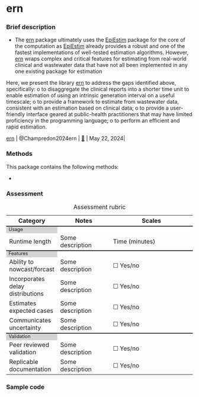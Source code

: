 # ern {#sec-top .unnumbered}

### Brief description

- The [ern](package_ern.qmd) package ultimately uses the [EpiEstim](package_EpiEstim.qmd) package for the core of the   computation as [EpiEstim](package_EpiEstim.qmd) already provides a robust and one of the fastest implementations of well-tested   estimation algorithms. However, [ern](package_ern.qmd) wraps complex and critical features for estimating   from real-world clinical and wastewater data that have not all been implemented in any one existing   package for   estimation

Here, we present the  library [ern](package_ern.qmd) to address the gaps identified above, specifically:
o	to disaggregate the clinical reports into a shorter time unit to enable estimation of  using an intrinsic generation interval on a useful timescale;
o	to provide a framework to estimate  from wastewater data, consistent with an estimation based on clinical data;
o	to provide a user-friendly interface geared at public-health practitioners that may have limited proficiency in the  programming language;
o	to perform an efficient and rapid  estimation.



| [ern](package_ern.qmd#sec-top) | @Champredon2024ern | [🔗](https://github.com/phac-nml-phrsd/ern) | May 22, 2024|

### Methods

This package contains the following methods:

- 

### Assessment

```{=html}
<table>
    <caption>Assessment rubric</caption>
    <!---HEADING --->
    <tr style="border-top: none;">
      <th style="font-weight: bold; width: 20%">Category</th>
      <th style="font-weight: bold; width: 30%">Notes</th>
      <th style="font-weight: bold; width: 50%">Scales</th>
    </tr>
    
        <!------ SECTION 1: USAGE -------->
    <tr columnspan="3", style="background-color: lightgrey;border-top: 2px solid;margin-top: 1;margin-bottom: 1; line-height: 1;font-size: 0.8em;">
      <td> Usage </td>
    </tr>

    <tr>
        <td>Runtime length</td>
        <td>Some description</td>
        <td>
          Time (minutes)
        </td>
    </tr>
      
      <!------ SECTION 2: FEATURES -------->
    <tr columnspan="3", style="background-color: lightgrey;border-top: 2px solid;margin-top: 1;margin-bottom: 1; line-height: 1;font-size: 0.8em;">
      <td> Features </td>
    </tr>
        <tr>
        <td>Ability to nowcast/forcast</td>
        <td>Some description</td>
        <td>
          ☐ Yes/no
                  </td>
    </tr>
                    <tr>
        <td>Incorporates delay distributions</td>
        <td>Some description</td>
        <td>
          ☐ Yes/no
        </td>
    </tr>
    
                        <tr>
        <td>Estimates expected cases </td>
        <td>Some description</td>
        <td>
          ☐ Yes/no
        </td>
    </tr>

                        <tr>
        <td>Communicates uncertainty</td>
        <td>Some description</td>
        <td>
☐ Yes/no
        </td>
    </tr>

      <!------ SECTION 3: Validation -------->
    <tr columnspan="3", style="background-color: lightgrey;border-top: 2px solid;margin-top: 1;margin-bottom: 1; line-height: 1;font-size: 0.8em;">
      <td> Validation </td>
    </tr>
    
                        <tr>
        <td>Peer reviewed validation</td>
        <td>Some description</td>
        <td>
          ☐ Yes/no
        </td>
    </tr>
    
                        <tr>
        <td>Replicable documentation</td>
        <td>Some description</td>
        <td>
          ☐ Yes/no
        </td>
    </tr>


</table>

```


### Sample code
